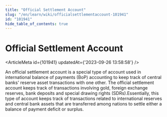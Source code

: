 ```yaml
---
title: "Official Settlement Account"
slug: "/en/learn/wiki/officialsettlementaccount-101941"
id: "101941"
hide_table_of_contents: true
---
```



# Official Settlement Account

<ArticleMeta id={101941} updatedAt={'2023-09-26 13:58:58'} />
<div className='border-solid border-b border-t-0 my-4 border-[var(--ifm-color-gray-300)]' />

An official settlement account is a special type of account used in international balance of payments (BoP) accounting to keep track of central banks' reserve asset transactions with one other. The official settlement account keeps track of transactions involving gold, foreign exchange reserves, bank deposits and special drawing rights (SDRs).Essentially, this type of account keeps track of transactions related to international reserves and central bank assets that are transferred among nations to settle either a balance of payment deficit or surplus.
